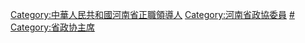 [[Category:中華人民共和國河南省正職領導人|Category:中華人民共和國河南省正職領導人]]
[[Category:河南省政協委員|Category:河南省政協委員]]
[[Category:河南省各级政协主席|#]]
[[Category:省政协主席|Category:省政协主席]]